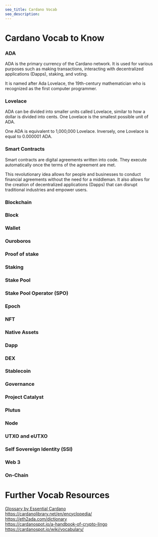 ```yaml
---
seo_title: Cardano Vocab
seo_description: 
---
```


# Cardano Vocab to Know

### ADA
ADA is the primary currency of the Cardano network. It is used for various purposes such as making transactions, interacting with decentralized applications (Dapps), staking, and voting. 

It is named after Ada Lovelace, the 19th-century mathematician who is recognized as the first computer programmer.

### Lovelace 
ADA can be divided into smaller units called Lovelace, similar to how a dollar is divided into cents. One Lovelace is the smallest possible unit of ADA. 

One ADA is equivalent to 1,000,000 Lovelace. Inversely, one Lovelace is equal to 0.000001 ADA.

### Smart Contracts 
Smart contracts are digital agreements written into code. They execute automatically once the terms of the agreement are met. 

This revolutionary idea allows for people and businesses to conduct financial agreements without the need for a middleman. It also allows for the creation of decentralized applications (Dapps) that can disrupt traditional industries and empower users. 

### Blockchain 

### Block 

### Wallet  

### Ouroboros

### Proof of stake  

### Staking

### Stake Pool

### Stake Pool Operator (SPO)

### Epoch

### NFT  

### Native Assets 

### Dapp  

### DEX  

### Stablecoin  

### Governance  

### Project Catalyst  

### Plutus  

### Node

### UTXO and eUTXO  

### Self Sovereign Identity (SSI)  

### Web 3  

### On-Chain  

# Further Vocab Resources
[Glossary by Essential Cardano](https://www.essentialcardano.io/glossary)  
https://cardanolibrary.net/en/encyclopedia/  
https://eth2ada.com/dictionary  
https://cardanospot.io/a-handbook-of-crypto-lingo  
https://cardanospot.io/wiki/vocabulary/  

